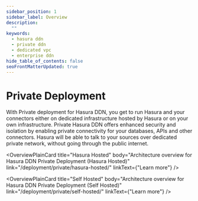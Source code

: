 ```yaml
---
sidebar_position: 1
sidebar_label: Overview
description:
  ""
keywords:
  - hasura ddn
  - private ddn
  - dedicated vpc
  - enterprise ddn
hide_table_of_contents: false
seoFrontMatterUpdated: true
---
```


# Private Deployment


With Private deployment for Hasura DDN, you get to run Hasura and your connectors either on 
dedicated infrastructure hosted by Hasura or on your own infrastructure.
Private Hasura DDN offers enhanced security and isolation by enabling private
connectivity for your databases, APIs and other connectors. Hasura will
be able to talk to your sources over dedicated private network, without
going through the public internet.

<div className="overview-gallery card-wrapper">

<OverviewPlainCard
  title="Hasura Hosted"
  body="Architecture overview for Hasura DDN Private Deployment (Hasura Hosted)"
  link="/deployment/private/hasura-hosted/"
  linkText={"Learn more"}
/>

<OverviewPlainCard
  title="Self Hosted"
  body="Architecture overview for Hasura DDN Private Deployment (Self Hosted)"
  link="/deployment/private/self-hosted/"
  linkText={"Learn more"}
/>

</div>

